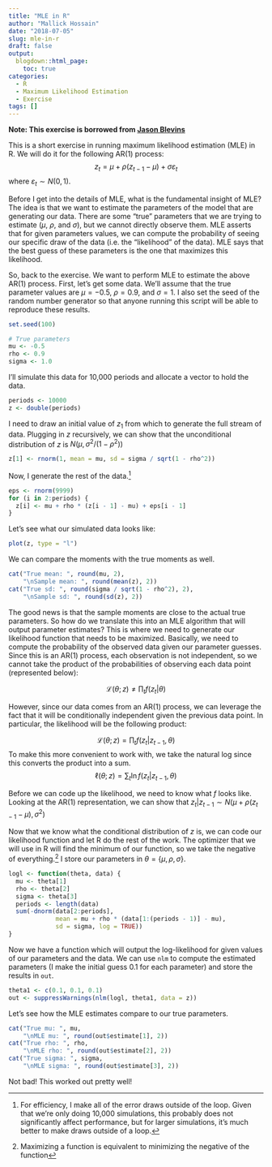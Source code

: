 ```yaml
---
title: "MLE in R"
author: "Mallick Hossain"
date: "2018-07-05"
slug: mle-in-r
draft: false
output:
  blogdown::html_page:
    toc: true
categories:
  - R
  - Maximum Likelihood Estimation
  - Exercise
tags: []
---
```


**Note: This exercise is borrowed from [Jason Blevins](https://jblevins.org/log/r-mle)**

This is a short exercise in running maximum likelihood estimation (MLE) in R. We will do it for the following AR(1) process:
$$
z_t = \mu + \rho (z_{t - 1} - \mu) + \sigma \varepsilon_t
$$
where $\varepsilon_t \sim N(0, 1)$. 

Before I get into the details of MLE, what is the fundamental insight of MLE? The idea is that we want to estimate the parameters of the model that are generating our data. There are some "true" parameters that we are trying to estimate ($\mu$, $\rho$, and $\sigma$), but we cannot directly observe them. MLE asserts that for given parameters values, we can compute the probability of seeing our specific draw of the data (i.e. the "likelihood" of the data). MLE says that the best guess of these parameters is the one that maximizes this likelihood. 

So, back to the exercise. We want to perform MLE to estimate the above AR(1) process. First, let's get some data. We'll assume that the true parameter values are $\mu = -0.5$, $\rho = 0.9$, and $\sigma = 1$. I also set the seed of the random number generator so that anyone running this script will be able to reproduce these results.

```r
set.seed(100)

# True parameters
mu <- -0.5
rho <- 0.9
sigma <- 1.0
```

I'll simulate this data for 10,000 periods and allocate a vector to hold the data.
```r
periods <- 10000
z <- double(periods)
```

I need to draw an initial value of $z_1$ from which to generate the full stream of data. Plugging in $z$ recursively, we can show that the unconditional distribution of $z$ is $N(\mu, \sigma^2 / (1 - \rho^2))$

```r
z[1] <- rnorm(1, mean = mu, sd = sigma / sqrt(1 - rho^2))
```

Now, I generate the rest of the data.^[For efficiency, I make all of the error draws outside of the loop. Given that we're only doing 10,000 simulations, this probably does not significantly affect performance, but for larger simulations, it's much better to make draws outside of a loop.]

```r
eps <- rnorm(9999)
for (i in 2:periods) {
  z[i] <- mu + rho * (z[i - 1] - mu) + eps[i - 1]
}
```

Let's see what our simulated data looks like:
```r
plot(z, type = "l")
```

We can compare the moments with the true moments as well. 

```r
cat("True mean: ", round(mu, 2), 
    "\nSample mean: ", round(mean(z), 2))
cat("True sd: ", round(sigma / sqrt(1 - rho^2), 2), 
    "\nSample sd: ", round(sd(z), 2))
```
The good news is that the sample moments are close to the actual true parameters. So how do we translate this into an MLE algorithm that will output parameter estimates? This is where we need to generate our likelihood function that needs to be maximized. Basically, we need to compute the probability of the observed data given our parameter guesses. Since this is an AR(1) process, each observation is not independent, so we cannot take the product of the probabilities of observing each data point (represented below):

$$
\mathcal{L}(\theta ; z) \neq   \prod_t f(z_t | \theta)
$$

However, since our data comes from an AR(1) process, we can leverage the fact that it will be conditionally independent given the previous data point. In particular, the likelihood will be the following product:

$$
\mathcal{L}(\theta ; z) = \prod_t f(z_t | z_{t - 1}, \theta)
$$
To make this more convenient to work with, we take the natural log since this converts the product into a sum. 
$$
\ell (\theta ; z) = \sum_t \ln f(z_t | z_{t - 1}, \theta)
$$

Before we can code up the likelihood, we need to know what $f$ looks like. Looking at the AR(1) representation, we can show that $z_t | z_{t - 1} \sim N(\mu + \rho (z_{t - 1} - \mu), \sigma^2)$

Now that we know what the conditional distribution of $z$ is, we can code our likelihood function and let R do the rest of the work. The optimizer that we will use in R will find the minimum of our function, so we take the negative of everything.^[Maximizing a function is equivalent to minimizing the negative of the function] I store our parameters in $\theta = \{\mu, \rho, \sigma \}$.

```r
logl <- function(theta, data) {
  mu <- theta[1]
  rho <- theta[2]
  sigma <- theta[3]
  periods <- length(data)
  sum(-dnorm(data[2:periods], 
             mean = mu + rho * (data[1:(periods - 1)] - mu), 
             sd = sigma, log = TRUE))
}
```

Now we have a function which will output the log-likelihood for given values of our parameters and the data. We can use `nlm` to compute the estimated parameters (I make the initial guess 0.1 for each parameter) and store the results in `out`.

```r
theta1 <- c(0.1, 0.1, 0.1)
out <- suppressWarnings(nlm(logl, theta1, data = z))
```

Let's see how the MLE estimates compare to our true parameters.

```r
cat("True mu: ", mu, 
    "\nMLE mu: ", round(out$estimate[1], 2))
cat("True rho: ", rho, 
    "\nMLE rho: ", round(out$estimate[2], 2))
cat("True sigma: ", sigma,
    "\nMLE sigma: ", round(out$estimate[3], 2))
```

Not bad! This worked out pretty well!
